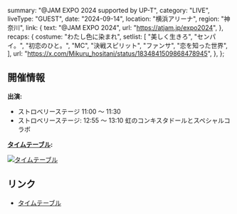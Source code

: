   summary: "@JAM EXPO 2024 supported by UP-T",
  category: "LIVE",
  liveType: "GUEST",
  date: "2024-09-14",
  location: "横浜アリーナ",
  region: "神奈川",
  link: {
    text: "@JAM EXPO 2024",
    url: "https://atjam.jp/expo2024",
  },
  recaps: {
    costume: "わたし色に染まれ",
    setlist: [
      "美しく生きろ",
      "センパイ。",
      "初恋のひと。",
      "MC",
      "決戦スピリット",
      "ファンサ",
      "恋を知った世界",
    ],
    url: "https://x.com/Mikuru_hositani/status/1834841509868478945",
  },
};

## 開催情報

**出演:**

- ストロベリーステージ 11:00 〜 11:30
- ストロベリーステージ: 12:55 〜 13:10 虹のコンキスタドールとスペシャルコラボ

**[タイムテーブル](https://x.com/at_jam/status/1824370523155112191):**

[![タイムテーブル](/events/2024/2024-09-14_@JAM%20EXPO%202024%20タイムテーブル.jpg)](/events/2024/2024-09-14_@JAM%20EXPO%202024%20タイムテーブル.jpg)

## リンク

- [タイムテーブル](https://x.com/at_jam/status/1824370523155112191)
